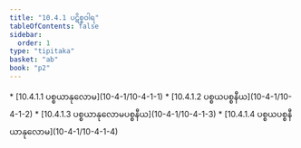 ```yaml
---
title: "10.4.1 ပဋိစ္စဝါရ"
tableOfContents: false
sidebar:
  order: 1
type: "tipitaka"
basket: "ab"
book: "p2"
---
```



<DynamicBreadcrumb />



<TableOfContents book="p2" section="10.4.1">
* [10.4.1.1 ပစ္စယာနုလောမ](10-4-1/10-4-1-1)
* [10.4.1.2 ပစ္စယပစ္စနီယ](10-4-1/10-4-1-2)
* [10.4.1.3 ပစ္စယာနုလောမပစ္စနီယ](10-4-1/10-4-1-3)
* [10.4.1.4 ပစ္စယပစ္စနီယာနုလောမ](10-4-1/10-4-1-4)
</TableOfContents>